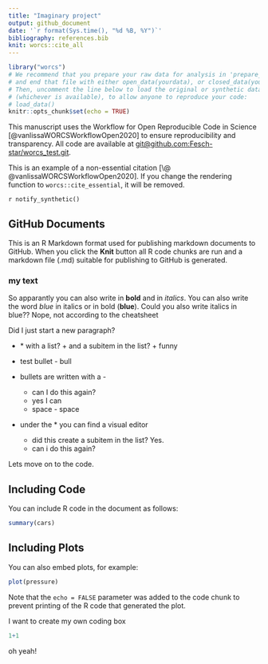 ```yaml
---
title: "Imaginary project"
output: github_document
date: '`r format(Sys.time(), "%d %B, %Y")`'
bibliography: references.bib
knit: worcs::cite_all
---
```


```r
library("worcs")
# We recommend that you prepare your raw data for analysis in 'prepare_data.R',
# and end that file with either open_data(yourdata), or closed_data(yourdata).
# Then, uncomment the line below to load the original or synthetic data
# (whichever is available), to allow anyone to reproduce your code:
# load_data()
knitr::opts_chunk$set(echo = TRUE)
```

This manuscript uses the Workflow for Open Reproducible Code in Science [@vanlissaWORCSWorkflowOpen2020] to ensure reproducibility and transparency. All code <!--and data--> are available at [git\@github.com:Fesch-star/worcs_test.git](mailto:git@github.com:Fesch-star/worcs_test.git){.email}.

This is an example of a non-essential citation [\@ @vanlissaWORCSWorkflowOpen2020]. If you change the rendering function to `worcs::cite_essential`, it will be removed.

<!--The function below inserts a notification if the manuscript is knit using synthetic data. Make sure to insert it after load_data().-->

`r notify_synthetic()`

## GitHub Documents

This is an R Markdown format used for publishing markdown documents to GitHub. When you click the **Knit** button all R code chunks are run and a markdown file (.md) suitable for publishing to GitHub is generated.

### my text

So apparantly you can also write in **bold** and in *italics*. You can also write the word *blue* in italics or in bold (**blue**). Could you also write italics in blue?? Nope, not according to the cheatsheet

Did I just start a new paragraph?

-   \* with a list? + and a subitem in the list? + funny

-   test bullet - bull

-   bullets are written with a -

    -   can I do this again?
    -   yes I can
    -   space - space

-   under the \* you can find a visual editor

    -   did this create a subitem in the list? Yes.
    -   can i do this again?

Lets move on to the code.

## Including Code

You can include R code in the document as follows:

```r
summary(cars)
```

## Including Plots

You can also embed plots, for example:

```r
plot(pressure)
```

Note that the `echo = FALSE` parameter was added to the code chunk to prevent printing of the R code that generated the plot.

I want to create my own coding box

```r
1+1
```

oh yeah!
